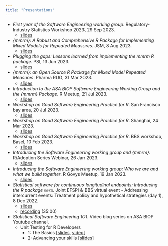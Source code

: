 ```yaml
---
title: "Presentations"
---
```


-   *First year of the Software Engineering working group*. Regulatory-Industry Statistics Workshop 2023, 29 Sep 2023.
    - [slides](slides/risw-first-year-wg-sep2023-quarto.html)
-   *{mmrm}: A Robust and Comprehensive R Package for Implementing Mixed Models for Repeated Measures*. JSM, 8 Aug 2023. 
    - [slides](slides/jsm-aug2023.html)
-   *Plugging the gaps: Lessons learned from implementing the mmrm R package*. PSI, 13 Jun 2023.
    - [slides](slides/2023-psi-aims-london.html)
-   *{mmrm}: an Open Source R Package for Mixed Model Repeated Measures*. Pharma RUG, 31 Mar 2023.
    - [slides](slides/pharma-rug-mmrm-mar2023.html)
-   *Introduction to the ASA BIOP Software Engineering Working Group and the {mmrm} Package*. R Meetup, 21 Jul 2023.
    -   [slides](slides/r-meetup-july2023.html)
-   *Workshop on Good Software Engineering Practice for R*. San Francisco bay area, 20 Jul 2023.
    -   [slides](https://openpharma.github.io/workshop-r-swe-sf/listing.html)
-   *Workshop on Good Software Engineering Practice for R*. Shanghai, 24 Mar 2023.
    -   [slides](https://openpharma.github.io/workshop-r-swe/listing.html)
-   *Workshop on Good Software Engineering Practice for R*. BBS workshop, Basel, 10 Feb 2023.
    -   [slides](https://kkmann.github.io/workshop-r-swe/listing.html)
-   *Introducing the Software Engineering working group and {mmrm}*. R/Adoption Series Webinar, 26 Jan 2023.
    -   [slides](slides/r-adoption-jan2023.html)
-   *Introducing the Software Engineering working group: Who we are and what we build together*. R Govys Meetup, 19 Jan 2023.
    -   [slides](slides/r-govys-jan2023.html)
-   *Statistical software for continuous longitudinal endpoints: Introducing the R package `mmrm`*. Joint EFSPI & BBS virtual event - Addressing intercurrent events: Treatment policy and hypothetical strategies (day 1), 8 Dec 2022.
    -   [slides](slides/bbs-efspi-mmrm-dec2022.html)
    -   [recording](https://streamingmedia.roche.com/media/t/1_toj7v6bn) (35:00)
-   *Statistical Software Engineering 101*. Video blog series on ASA BIOP Youtube channel.
    -   Unit Testing for R Developers
        -   1: The Basics \[[slides](slides/unit_testing_basic.html), [video](https://www.youtube.com/watch?v=mfLXiP4A9CA)\]
        -   2: Advancing your skills \[[slides](slides/unit_testing_advanced.html)\]
